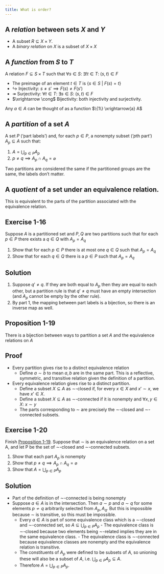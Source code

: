 ```yaml
---
title: What is order?
---
```


::: {.callout-tip icon=false collapse=false}
## A *relation* between sets $X$ and $Y$ {#relation}
<div id="relation"/></div>

- A subset $R \subseteq X \times Y$.
- A *binary relation* on $X$ is a subset of $X \times X$
:::


::: {.callout-tip icon=false collapse=false}
## A *function* from $S$ to $T$

<div id="function"/></div>A relation $F \subseteq S \times T$ such that $\forall s \in S:\ \exists! t \in T:\ (s,t) \in F$

- The preimage of an element $t \in T$ is $\{s \in S\ |\ F(s)=t\}$
- $\hookrightarrow$ Injectivity: $s\ne s' \implies F(s)\ne F(s')$
- $\twoheadrightarrow$ Surjectivity: $\forall t \in T:\ \exists s \in S:\ (s,t) \in F$
- $\xrightarrow \cong$ Bijectivity: both injectivity and surjectivity.

Any $a \in A$ can be thought of as a function $\{1\} \xrightarrow{a} A$
:::


::: {.callout-tip icon=false collapse=false}
## A *partition* of a set $A$

<div id="partition"/></div>A set $P$ ('part labels') and, for each $p \in P$, a nonempty subset ('*p*th part') $A_p \subseteq A$ such that:

  1. $A = \bigcup_{p \in P}A_p$
  2. $p \ne q \implies A_p \cap A_q = \varnothing$

Two partitions are considered the same if the partitioned groups are the same, the labels don't matter.
:::


::: {.callout-tip icon=false collapse=false}
## A *quotient* of a set under an equivalence relation.
<div id="quotient"/></div>This is equivalent to the parts of the partition associated with the equivalence relation.
:::


::: {.callout-important icon=false collapse=false}
## Exercise 1-16

<div id="1-16"/></div> Suppose $A$ is a partitioned set and $P,Q$ are two partitions such that for each $p \in P$ there exists a $q \in Q$ with $A_p=A_q$

1. Show that for each $p \in P$ there is at most one $q \in Q$ such that $A_p = A_q$
2. Show that for each $q \in Q$ there is a $p \in P$ such that $A_p = A_q$

::: {.callout-note collapse=true appearance="minimal"}
## Solution
1. Suppose $q' \ne q$. If they are both equal to $A_p$ then they are equal to each other, but a partition rule is that $q' \ne q$ must have an empty intersection (and $A_p$ cannot be empty by the other rule).
2. By part 1, the mapping between part labels is a bijection, so there is an inverse map as well.
:::
:::


::: {.callout-note icon=false collapse=false}
## Proposition 1-19

<div id="1-19"/></div>There is a bijection between ways to partition a set $A$ and the equivalence relations on $A$

::: {.callout-note collapse=true appearance="minimal"}
## Proof
- Every partition gives rise to a distinct equivalence relation
  - Define $a \sim b$ to mean $a,b$ are in the same part. This is a reflective, symmetric, and transitive relation given the definition of a partition.
- Every equivalence relation gives rise to a distinct partition.
  - Define a subset $X \subseteq A$ as $\sim$-closed if, for every $x \in X$ and $x' \sim x$, we have $x' \in X$.
  - Define a subset $X \subseteq A$ as $\sim$-connected if it is nonempty and $\forall x,y \in X:\ x \sim y$
  - The parts corresponding to $\sim$ are precisely the $\sim$-closed and $\sim$-connected subsets.
:::
:::


::: {.callout-important icon=false collapse=false}
## Exercise 1-20 {#1-20}

<div id="1-20"/></div>Finish [Proposition 1-19](#1-19). Suppose that $\sim$ is an equivalence relation on a set A, and let P be the set of $\sim$-closed and $\sim$-connected subsets.

1. Show that each part $A_p$ is nonempty
2. Show that $p \ne q \implies A_p \cap A_q = \varnothing$
3. Show that $A = \bigcup_{p \in P} A_p$

::: {.callout-note collapse=true appearance="minimal"}
## Solution
- Part of the definition of $\sim$-connected is being nonempty
- Suppose $a \in A$ is in the intersection. Then $a \sim p$ and $a \sim q$ for some elements $p \not\sim q$ arbitrarily selected from $A_p, A_q$. But this is impossible because $\sim$ is transitive, so this must be impossible.
    - Every $a \in A$ is part of some equivalence class which is a $\sim$-closed and $\sim$-connected set, so $A \subseteq \bigcup_{p \in P} A_p$
            - The equivalence class is $\sim$-closed because two elements being $\sim$-related implies they are in the same equivalence class.
            - The equivalence class is $\sim$-connected because equivalence classes are nonempty and the equivalence relation is transitive.
    - The constituents of $A_p$ were defined to be subsets of $A$, so unioning these will also be a subset of $A$, i.e. $\bigcup_{p \in P} A_p \subseteq A$.
    - Therefore $A = \bigcup_{p \in P} A_p$.
:::
:::

